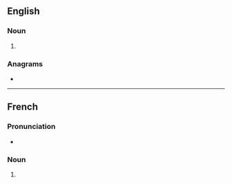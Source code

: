 ==English==

===Noun===
{{head|en|noun form}}

# {{plural of|en|absinthe}}

===Anagrams===
* {{anagrams|en|a=abehinsst|banishest}}

----

==French==

===Pronunciation===
* {{audio|fr|LL-Q150 (fra)-Lyokoï-absinthes.wav|Audio}}

===Noun===
{{head|fr|noun form|g=f}}

# {{plural of|fr|absinthe}}